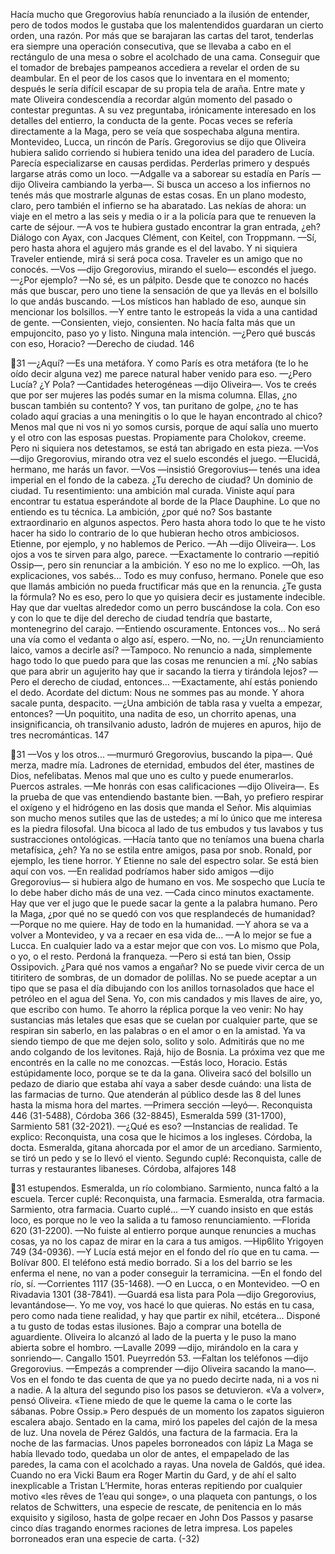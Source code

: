 Hacía mucho que Gregorovius había renunciado a la ilusión de entender, pero
de todos modos le gustaba que los malentendidos guardaran un cierto orden,
una razón. Por más que se barajaran las cartas del tarot, tenderlas era siempre
una operación consecutiva, que se llevaba a cabo en el rectángulo de una mesa o
sobre el acolchado de una cama. Conseguir que el tomador de brebajes
pampeanos accediera a revelar el orden de su deambular. En el peor de los casos
que lo inventara en el momento; después le sería difícil escapar de su propia tela
de araña. Entre mate y mate Oliveira condescendía a recordar algún momento
del pasado o contestar preguntas. A su vez preguntaba, irónicamente interesado
en los detalles del entierro, la conducta de la gente. Pocas veces se refería
directamente a la Maga, pero se veía que sospechaba alguna mentira.
Montevideo, Lucca, un rincón de París. Gregorovius se dijo que Oliveira hubiera
salido corriendo si hubiera tenido una idea del paradero de Lucía. Parecía
especializarse en causas perdidas. Perderlas primero y después largarse atrás
como un loco.
—Adgalle va a saborear su estadía en París —dijo Oliveira cambiando la
yerba—. Si busca un acceso a los infiernos no tenés más que mostrarle algunas de
estas cosas. En un plano modesto, claro, pero también el infierno se ha abaratado.
Las nekías de ahora: un viaje en el metro a las seis y media o ir a la policía para
que te renueven la carte de séjour.
—A vos te hubiera gustado encontrar la gran entrada, ¿eh? Diálogo con Ayax,
con Jacques Clément, con Keitel, con Troppmann.
—Sí, pero hasta ahora el agujero más grande es el del lavabo. Y ni siquiera
Traveler entiende, mirá si será poca cosa. Traveler es un amigo que no conocés.
—Vos —dijo Gregorovius, mirando el suelo— escondés el juego.
—¿Por ejemplo?
—No sé, es un pálpito. Desde que te conozco no hacés más que buscar, pero
uno tiene la sensación de que ya llevás en el bolsillo lo que andás buscando.
—Los místicos han hablado de eso, aunque sin mencionar los bolsillos.
—Y entre tanto le estropeás la vida a una cantidad de gente.
—Consienten, viejo, consienten. No hacía falta más que un empujoncito, paso
yo y listo. Ninguna mala intención. —¿Pero qué buscás con eso, Horacio?
—Derecho de ciudad.
146

31
—¿Aquí?
—Es una metáfora. Y como París es otra metáfora (te lo he oído decir alguna
vez) me parece natural haber venido para eso.
—¿Pero Lucía? ¿Y Pola?
—Cantidades heterogéneas —dijo Oliveira—. Vos te creés que por ser mujeres
las podés sumar en la misma columna. Ellas, ¿no buscan también su contento? Y
vos, tan puritano de golpe, ¿no te has colado aquí gracias a una meningitis o lo
que le hayan encontrado al chico? Menos mal que ni vos ni yo somos cursis,
porque de aquí salía uno muerto y el otro con las esposas puestas. Propiamente
para Cholokov, creeme. Pero ni siquiera nos detestamos, se está tan abrigado en
esta pieza.
—Vos —dijo Gregorovius, mirando otra vez el suelo escondés el juego.
—Elucidá, hermano, me harás un favor.
—Vos —insistió Gregorovius— tenés una idea imperial en el fondo de la
cabeza. ¿Tu derecho de ciudad? Un dominio de ciudad. Tu resentimiento: una
ambición mal curada. Viniste aquí para encontrar tu estatua esperándote al
borde de la Place Dauphine. Lo que no entiendo es tu técnica. La ambición, ¿por
qué no? Sos bastante extraordinario en algunos aspectos. Pero hasta ahora todo
lo que te he visto hacer ha sido lo contrario de lo que hubieran hecho otros
ambiciosos. Etienne, por ejemplo, y no hablemos de Perico.
—Ah —dijo Oliveira—. Los ojos a vos te sirven para algo, parece.
—Exactamente lo contrario —repitió Ossip—, pero sin renunciar a la
ambición. Y eso no me lo explico.
—Oh, las explicaciones, vos sabés... Todo es muy confuso, hermano. Ponele
que eso que llamás ambición no pueda fructificar más que en la renuncia. ¿Te
gusta la fórmula?
No es eso, pero lo que yo quisiera decir es justamente indecible. Hay que dar
vueltas alrededor como un perro buscándose la cola. Con eso y con lo que te dije
del derecho de ciudad tendría que bastarte, montenegrino del carajo.
—Entiendo oscuramente. Entonces vos... No será una vía como el vedanta o
algo así, espero.
—No, no.
—¿Un renunciamiento laico, vamos a decirle así?
—Tampoco. No renuncio a nada, simplemente hago todo lo que puedo para
que las cosas me renuncien a mí. ¿No sabías que para abrir un agujerito hay que
ir sacando la tierra y tirándola lejos?
—Pero el derecho de ciudad, entonces...
—Exactamente, ahí estás poniendo el dedo. Acordate del dictum: Nous ne
sommes pas au monde. Y ahora sacale punta, despacito.
—¿Una ambición de tabla rasa y vuelta a empezar, entonces?
—Un poquitito, una nadita de eso, un chorrito apenas, una insignificancia, oh
transilvanio adusto, ladrón de mujeres en apuros, hijo de tres necrománticas.
147

31
—Vos y los otros... —murmuró Gregorovius, buscando la pipa—. Qué merza,
madre mía. Ladrones de eternidad, embudos del éter, mastines de Dios,
nefelibatas. Menos mal que uno es culto y puede enumerarlos. Puercos astrales.
—Me honrás con esas calificaciones —dijo Oliveira—. Es la prueba de que vas
entendiendo bastante bien.
—Bah, yo prefiero respirar el oxígeno y el hidrógeno en las dosis que manda
el Señor. Mis alquimias son mucho menos sutiles que las de ustedes; a mí lo
único que me interesa es la piedra filosofal. Una bicoca al lado de tus embudos y
tus lavabos y tus sustracciones ontológicas.
—Hacía tanto que no teníamos una buena charla metafísica, ¿eh? Ya no se
estila entre amigos, pasa por snob. Ronald, por ejemplo, les tiene horror. Y
Etienne no sale del espectro solar. Se está bien aquí con vos.
—En realidad podríamos haber sido amigos —dijo Gregorovius— si hubiera
algo de humano en vos. Me sospecho que Lucía te lo debe haber dicho más de
una vez.
—Cada cinco minutos exactamente. Hay que ver el jugo que le puede sacar la
gente a la palabra humano. Pero la Maga, ¿por qué no se quedó con vos que
resplandecés de humanidad?
—Porque no me quiere. Hay de todo en la humanidad.
—Y ahora se va a volver a Montevideo, y va a recaer en esa vida de...
—A lo mejor se fue a Lucca. En cualquier lado va a estar mejor que con vos.
Lo mismo que Pola, o yo, o el resto. Perdoná la franqueza.
—Pero si está tan bien, Ossip Ossipovich. ¿Para qué nos vamos a engañar? No
se puede vivir cerca de un titiritero de sombras, de un domador de polillas. No
se puede aceptar a un tipo que se pasa el día dibujando con los anillos
tornasolados que hace el petróleo en el agua del Sena. Yo, con mis candados y
mis llaves de aire, yo, que escribo con humo. Te ahorro la réplica porque la veo
venir: No hay sustancias más letales que esas que se cuelan por cualquier parte,
que se respiran sin saberlo, en las palabras o en el amor o en la amistad. Ya va
siendo tiempo de que me dejen solo, solito y solo. Admitirás que no me ando
colgando de los levitones. Rajá, hijo de Bosnia. La próxima vez que me encontrés
en la calle no me conozcas.
—Estás loco, Horacio. Estás estúpidamente loco, porque se te da la gana.
Oliveira sacó del bolsillo un pedazo de diario que estaba ahí vaya a saber
desde cuándo: una lista de las farmacias de turno. Que atenderán al público
desde las 8 del lunes hasta la misma hora del martes.
—Primera sección —leyó—. Reconquista 446 (31-5488), Córdoba 366 (32-8845),
Esmeralda 599 (31-1700), Sarmiento 581 (32-2021).
—¿Qué es eso?
—Instancias de realidad. Te explico: Reconquista, una cosa que le hicimos a
los ingleses. Córdoba, la docta. Esmeralda, gitana ahorcada por el amor de un
arcediano. Sarmiento, se tiró un pedo y se lo llevó el viento. Segundo cuplé:
Reconquista, calle de turras y restaurantes libaneses. Córdoba, alfajores
148

31
estupendos. Esmeralda, un río colombiano. Sarmiento, nunca faltó a la escuela.
Tercer cuplé: Reconquista, una farmacia. Esmeralda, otra farmacia. Sarmiento,
otra farmacia. Cuarto cuplé...
—Y cuando insisto en que estás loco, es porque no le veo la salida a tu famoso
renunciamiento.
—Florida 620 (31-2200).
—No fuiste al entierro porque aunque renuncies a muchas cosas, ya no los
capaz de mirar en la cara a tus amigos.
—Hip6lito Yrigoyen 749 (34-0936).
—Y Lucía está mejor en el fondo del río que en tu cama.
—Bolívar 800. El teléfono está medio borrado. Si a los del barrio se les enferma
el nene, no van a poder conseguir la terramicina.
—En el fondo del río, sí.
—Corrientes 1117 (35-1468).
—O en Lucca, o en Montevideo.
—O en Rivadavia 1301 (38-7841).
—Guardá esa lista para Pola —dijo Gregorovius, levantándose—. Yo me voy,
vos hacé lo que quieras. No estás en tu casa, pero como nada tiene realidad, y
hay que partir ex nihil, etcétera... Disponé a tu gusto de todas estas ilusiones.
Bajo a comprar una botella de aguardiente.
Oliveira lo alcanzó al lado de la puerta y le puso la mano abierta sobre el
hombro.
—Lavalle 2099 —dijo, mirándolo en la cara y sonriendo—. Cangallo 1501.
Pueyrredón 53.
—Faltan los teléfonos —dijo Gregorovius.
—Empezás a comprender —dijo Oliveira sacando la mano—. Vos en el fondo
te das cuenta de que ya no puedo decirte nada, ni a vos ni a nadie.
A la altura del segundo piso los pasos se detuvieron. «Va a volver», pensó
Oliveira. «Tiene miedo de que le queme la cama o le corte las sábanas. Pobre
Ossip.» Pero después de un momento los zapatos siguieron escalera abajo.
Sentado en la cama, miró los papeles del cajón de la mesa de luz. Una novela
de Pérez Galdós, una factura de la farmacia. Era la noche de las farmacias. Unos
papeles borroneados con lápiz La Maga se había llevado todo, quedaba un olor
de antes, el empapelado de las paredes, la cama con el acolchado a rayas. Una
novela de Galdós, qué idea. Cuando no era Vicki Baum era Roger Martin du
Gard, y de ahí el salto inexplicable a Tristan L’Hermite, horas enteras repitiendo
por cualquier motivo «les rêves de 1’eau qui songe», o una plaqueta con
pantungs, o los relatos de Schwitters, una especie de rescate, de penitencia en lo
más exquisito y sigiloso, hasta de golpe recaer en John Dos Passos y pasarse
cinco días tragando enormes raciones de letra impresa.
Los papeles borroneados eran una especie de carta.
(-32)
